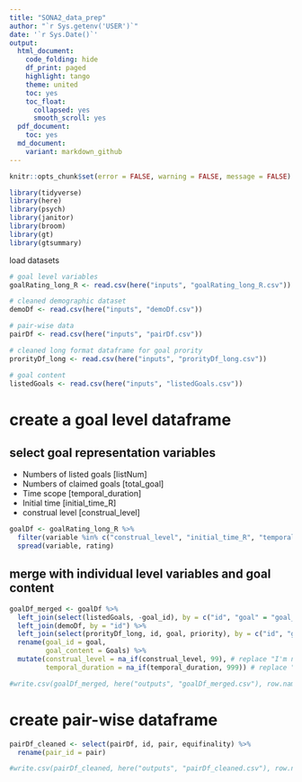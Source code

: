 ```yaml
---
title: "SONA2_data_prep"
author: "`r Sys.getenv('USER')`"
date: '`r Sys.Date()`'
output:
  html_document:
    code_folding: hide
    df_print: paged
    highlight: tango
    theme: united
    toc: yes
    toc_float:
      collapsed: yes
      smooth_scroll: yes
  pdf_document:
    toc: yes
  md_document:
    variant: markdown_github
---
```


```r
knitr::opts_chunk$set(error = FALSE, warning = FALSE, message = FALSE)
```

```r
library(tidyverse)
library(here)
library(psych)
library(janitor)
library(broom)
library(gt)
library(gtsummary)
```

load datasets
```r
# goal level variables
goalRating_long_R <- read.csv(here("inputs", "goalRating_long_R.csv"))

# cleaned demographic dataset
demoDf <- read.csv(here("inputs", "demoDf.csv"))

# pair-wise data
pairDf <- read.csv(here("inputs", "pairDf.csv"))

# cleaned long format dataframe for goal prority
prorityDf_long <- read.csv(here("inputs", "prorityDf_long.csv"))

# goal content 
listedGoals <- read.csv(here("inputs", "listedGoals.csv"))
```

# create a goal level dataframe

## select goal representation variables
- Numbers of listed goals [listNum]
- Numbers of claimed goals [total_goal]
- Time scope [temporal_duration]
- Initial time [initial_time_R]
- construal level [construal_level]

```r
goalDf <- goalRating_long_R %>%
  filter(variable %in% c("construal_level", "initial_time_R", "temporal_duration")) %>%
  spread(variable, rating)
```

## merge with individual level variables and goal content

```r
goalDf_merged <- goalDf %>%
  left_join(select(listedGoals, -goal_id), by = c("id", "goal" = "goal_order")) %>%
  left_join(demoDf, by = "id") %>%
  left_join(select(prorityDf_long, id, goal, priority), by = c("id", "goal")) %>%
  rename(goal_id = goal, 
         goal_content = Goals) %>%
  mutate(construal_level = na_if(construal_level, 99), # replace "I'm not sure" with NA
         temporal_duration = na_if(temporal_duration, 999)) # replace "not specified" with NA

#write.csv(goalDf_merged, here("outputs", "goalDf_merged.csv"), row.names = F)
```

# create pair-wise dataframe

```r
pairDf_cleaned <- select(pairDf, id, pair, equifinality) %>%
  rename(pair_id = pair)

#write.csv(pairDf_cleaned, here("outputs", "pairDf_cleaned.csv"), row.names = F)
```

